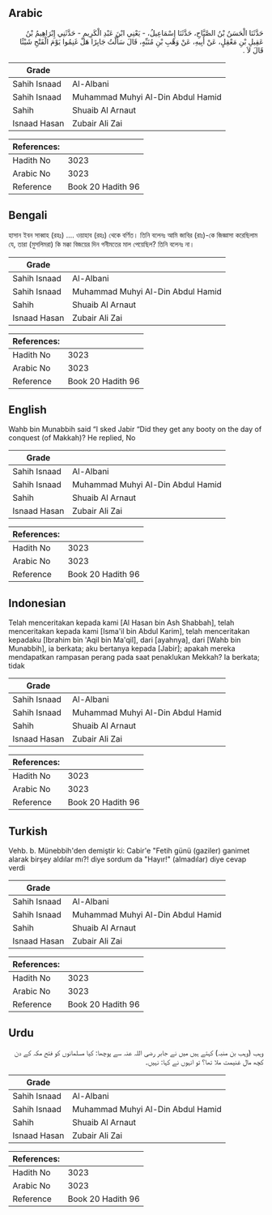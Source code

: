 ## Arabic


<div dir="rtl" lang="ar" style={{fontSize:'larger',backgroundColor:'#f8f9fa',padding:20}}>
حَدَّثَنَا الْحَسَنُ بْنُ الصَّبَّاحِ، حَدَّثَنَا إِسْمَاعِيلُ، - يَعْنِي ابْنَ عَبْدِ الْكَرِيمِ - حَدَّثَنِي إِبْرَاهِيمُ بْنُ عَقِيلِ بْنِ مَعْقِلٍ، عَنْ أَبِيهِ، عَنْ وَهْبِ بْنِ مُنَبِّهٍ، قَالَ سَأَلْتُ جَابِرًا هَلْ غَنِمُوا يَوْمَ الْفَتْحِ شَيْئًا قَالَ لاَ ‏.‏
</div>
<div style={{backgroundColor:'#f8f9fa',padding:20, marginBottom: 10}}><table> <thead> <tr> <th>Grade</th> <th></th> </tr> </thead> <tbody> <tr><td>Sahih Isnaad</td><td>Al-Albani</td></tr><tr><td>Sahih Isnaad</td><td>Muhammad Muhyi Al-Din Abdul Hamid</td></tr><tr><td>Sahih</td><td>Shuaib Al Arnaut</td></tr><tr><td>Isnaad Hasan</td><td>Zubair Ali Zai</td></tr></tbody></table><table> <thead> <tr> <th>References:</th> <th></th> </tr> </thead> <tbody><tr><td>Hadith No</td><td>3023</td></tr><tr><td>Arabic No</td><td>3023</td></tr><tr><td>Reference</td><td>Book 20 Hadith 96</td></tr></tbody></table></div>

## Bengali


<div dir="ltr" lang="bn" style={{fontSize:'larger',backgroundColor:'#f8f9fa',padding:20}}>
হাসান ইবন সাব্বাহ (রহঃ) .... ওয়াহাব (রহঃ) থেকে বর্ণিত। তিনি বলেনঃ আমি জাবির (রাঃ)-কে জিজ্ঞাসা করেছিলাম যে, তারা (মুসলিমরা) কি মক্কা বিজয়ের দিন গনীমতের মাল পেয়েছিল? তিনি বলেনঃ না।
</div>
<div style={{backgroundColor:'#f8f9fa',padding:20, marginBottom: 10}}><table> <thead> <tr> <th>Grade</th> <th></th> </tr> </thead> <tbody> <tr><td>Sahih Isnaad</td><td>Al-Albani</td></tr><tr><td>Sahih Isnaad</td><td>Muhammad Muhyi Al-Din Abdul Hamid</td></tr><tr><td>Sahih</td><td>Shuaib Al Arnaut</td></tr><tr><td>Isnaad Hasan</td><td>Zubair Ali Zai</td></tr></tbody></table><table> <thead> <tr> <th>References:</th> <th></th> </tr> </thead> <tbody><tr><td>Hadith No</td><td>3023</td></tr><tr><td>Arabic No</td><td>3023</td></tr><tr><td>Reference</td><td>Book 20 Hadith 96</td></tr></tbody></table></div>

## English


<div dir="ltr" lang="en" style={{fontSize:'larger',backgroundColor:'#f8f9fa',padding:20}}>
Wahb bin Munabbih said “I sked Jabir “Did they get any booty on the day of conquest (of Makkah)? He replied, No
</div>
<div style={{backgroundColor:'#f8f9fa',padding:20, marginBottom: 10}}><table> <thead> <tr> <th>Grade</th> <th></th> </tr> </thead> <tbody> <tr><td>Sahih Isnaad</td><td>Al-Albani</td></tr><tr><td>Sahih Isnaad</td><td>Muhammad Muhyi Al-Din Abdul Hamid</td></tr><tr><td>Sahih</td><td>Shuaib Al Arnaut</td></tr><tr><td>Isnaad Hasan</td><td>Zubair Ali Zai</td></tr></tbody></table><table> <thead> <tr> <th>References:</th> <th></th> </tr> </thead> <tbody><tr><td>Hadith No</td><td>3023</td></tr><tr><td>Arabic No</td><td>3023</td></tr><tr><td>Reference</td><td>Book 20 Hadith 96</td></tr></tbody></table></div>

## Indonesian


<div dir="ltr" lang="id" style={{fontSize:'larger',backgroundColor:'#f8f9fa',padding:20}}>
Telah menceritakan kepada kami [Al Hasan bin Ash Shabbah], telah menceritakan kepada kami [Isma'il bin Abdul Karim], telah menceritakan kepadaku [Ibrahim bin 'Aqil bin Ma'qil], dari [ayahnya], dari [Wahb bin Munabbih], ia berkata; aku bertanya kepada [Jabir]; apakah mereka mendapatkan rampasan perang pada saat penaklukan Mekkah? Ia berkata; tidak
</div>
<div style={{backgroundColor:'#f8f9fa',padding:20, marginBottom: 10}}><table> <thead> <tr> <th>Grade</th> <th></th> </tr> </thead> <tbody> <tr><td>Sahih Isnaad</td><td>Al-Albani</td></tr><tr><td>Sahih Isnaad</td><td>Muhammad Muhyi Al-Din Abdul Hamid</td></tr><tr><td>Sahih</td><td>Shuaib Al Arnaut</td></tr><tr><td>Isnaad Hasan</td><td>Zubair Ali Zai</td></tr></tbody></table><table> <thead> <tr> <th>References:</th> <th></th> </tr> </thead> <tbody><tr><td>Hadith No</td><td>3023</td></tr><tr><td>Arabic No</td><td>3023</td></tr><tr><td>Reference</td><td>Book 20 Hadith 96</td></tr></tbody></table></div>

## Turkish


<div dir="ltr" lang="tr" style={{fontSize:'larger',backgroundColor:'#f8f9fa',padding:20}}>
Vehb. b. Münebbih'den demiştir ki: Cabir'e "Fetih günü (gaziler) ganimet alarak birşey aldılar mı?! diye sordum da "Hayır!" (almadılar) diye cevap verdi
</div>
<div style={{backgroundColor:'#f8f9fa',padding:20, marginBottom: 10}}><table> <thead> <tr> <th>Grade</th> <th></th> </tr> </thead> <tbody> <tr><td>Sahih Isnaad</td><td>Al-Albani</td></tr><tr><td>Sahih Isnaad</td><td>Muhammad Muhyi Al-Din Abdul Hamid</td></tr><tr><td>Sahih</td><td>Shuaib Al Arnaut</td></tr><tr><td>Isnaad Hasan</td><td>Zubair Ali Zai</td></tr></tbody></table><table> <thead> <tr> <th>References:</th> <th></th> </tr> </thead> <tbody><tr><td>Hadith No</td><td>3023</td></tr><tr><td>Arabic No</td><td>3023</td></tr><tr><td>Reference</td><td>Book 20 Hadith 96</td></tr></tbody></table></div>

## Urdu


<div dir="rtl" lang="ur" style={{fontSize:'larger',backgroundColor:'#f8f9fa',padding:20}}>
وہب (وہب بن منبہ) کہتے ہیں میں نے جابر رضی اللہ عنہ سے پوچھا: کیا مسلمانوں کو فتح مکہ کے دن کچھ مال غنیمت ملا تھا؟ تو انہوں نے کہا: نہیں۔
</div>
<div style={{backgroundColor:'#f8f9fa',padding:20, marginBottom: 10}}><table> <thead> <tr> <th>Grade</th> <th></th> </tr> </thead> <tbody> <tr><td>Sahih Isnaad</td><td>Al-Albani</td></tr><tr><td>Sahih Isnaad</td><td>Muhammad Muhyi Al-Din Abdul Hamid</td></tr><tr><td>Sahih</td><td>Shuaib Al Arnaut</td></tr><tr><td>Isnaad Hasan</td><td>Zubair Ali Zai</td></tr></tbody></table><table> <thead> <tr> <th>References:</th> <th></th> </tr> </thead> <tbody><tr><td>Hadith No</td><td>3023</td></tr><tr><td>Arabic No</td><td>3023</td></tr><tr><td>Reference</td><td>Book 20 Hadith 96</td></tr></tbody></table></div>